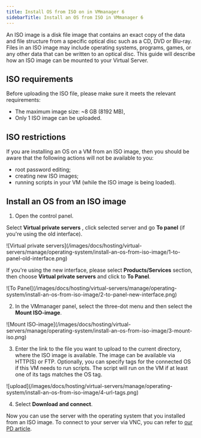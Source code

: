 ---
title: Install OS from ISO on in VMmanager 6
sidebarTitle: Install an OS from ISO in VMmanager 6
---

An ISO image is a disk file image that contains an exact copy of the data and file structure from a specific optical disc such as a CD, DVD or Blu-ray. Files in an ISO image may include operating systems, programs, games, or any other data that can be written to an optical disc. This guide will describe how an ISO image can be mounted to your Virtual Server.

## ISO requirements

Before uploading the ISO file, please make sure it meets the relevant requirements:

  * The maximum image size: ~8 GB (8192 MB),
  * Only 1 ISO image can be uploaded.



## ISO restrictions

If you are installing an OS on a VM from an ISO image, then you should be aware that the following actions will not be available to you:

  * root password editing;
  * creating new ISO images;
  * running scripts in your VM (while the ISO image is being loaded).



## Install an OS from an ISO image

  1. Open the control panel.



Select **Virtual private servers** , click selected server and go **To panel** (if you're using the old interface).


<Frame>![Virtual private servers](/images/docs/hosting/virtual-servers/manage/operating-system/install-an-os-from-iso-image/1-to-panel-old-interface.png)</Frame>



If you're using the new interface, please select **Products/Services** section, then choose **Virtual private servers** and click to **To Panel**.


<Frame>![To Panel](/images/docs/hosting/virtual-servers/manage/operating-system/install-an-os-from-iso-image/2-to-panel-new-interface.png)</Frame>



  2. In the VMmanager panel, select the three-dot menu and then select the **Mount ISO-image**.


<Frame>![Mount ISO-image](/images/docs/hosting/virtual-servers/manage/operating-system/install-an-os-from-iso-image/3-mount-iso.png)</Frame>



  3. Enter the link to the file you want to upload to the current directory, where the ISO image is available. The image can be available via HTTP(S) or FTP. Optionally, you can specify tags for the connected OS if this VM needs to run scripts. The script will run on the VM if at least one of its tags matches the OS tag.


<Frame>![upload](/images/docs/hosting/virtual-servers/manage/operating-system/install-an-os-from-iso-image/4-url-tags.png)</Frame>



  4. Select **Download and connect**.



Now you can use the server with the operating system that you installed from an ISO image. To connect to your server via VNC, you can refer to [our PD article](/hosting/virtual-servers/manage/connect/connect-to-a-virtual-server-via-vnc).
